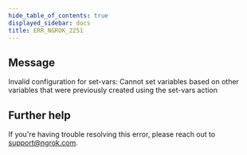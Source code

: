 ```yaml
---
hide_table_of_contents: true
displayed_sidebar: docs
title: ERR_NGROK_2251
---
```


<ErrorDetails />

## Message

Invalid configuration for set-vars: Cannot set variables based on other variables that were previously created using the set-vars action

## Further help

If you're having trouble resolving this error, please reach out to [support@ngrok.com](mailto:support@ngrok.com?subject=Help%20with%20ERR_NGROK_2251).
